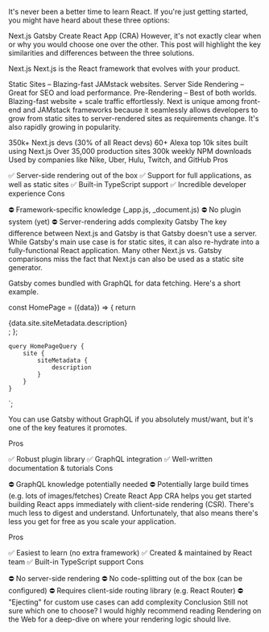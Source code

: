 It's never been a better time to learn React. If you're just getting started, you might have heard about these three options:

Next.js
Gatsby
Create React App (CRA)
However, it's not exactly clear when or why you would choose one over the other. This post will highlight the key similarities and differences between the three solutions.

Next.js
Next.js is the React framework that evolves with your product.

Static Sites – Blazing-fast JAMstack websites.
Server Side Rendering – Great for SEO and load performance.
Pre-Rendering – Best of both worlds. Blazing-fast website + scale traffic effortlessly.
Next is unique among front-end and JAMstack frameworks because it seamlessly allows developers to grow from static sites to server-rendered sites as requirements change. It's also rapidly growing in popularity.

350k+ Next.js devs (30% of all React devs)
60+ Alexa top 10k sites built using Next.js
Over 35,000 production sites
300k weekly NPM downloads
Used by companies like Nike, Uber, Hulu, Twitch, and GitHub
Pros

✅ Server-side rendering out of the box
✅ Support for full applications, as well as static sites
✅ Built-in TypeScript support
✅ Incredible developer experience
Cons

⛔️ Framework-specific knowledge (_app.js, _document.js)
⛔️ No plugin system (yet)
⛔️ Server-rendering adds complexity
Gatsby
The key difference between Next.js and Gatsby is that Gatsby doesn't use a server. While Gatsby's main use case is for static sites, it can also re-hydrate into a fully-functional React application. Many other Next.js vs. Gatsby comparisons miss the fact that Next.js can also be used as a static site generator.

Gatsby comes bundled with GraphQL for data fetching. Here's a short example.


const HomePage = ({data}) => {
    return <div>{data.site.siteMetadata.description}</div>;
};

    query HomePageQuery {
        site {
            siteMetadata {
                description
            }
        }
    }
`;

You can use Gatsby without GraphQL if you absolutely must/want, but it's one of the key features it promotes.

Pros

✅ Robust plugin library
✅ GraphQL integration
✅ Well-written documentation & tutorials
Cons

⛔️ GraphQL knowledge potentially needed
⛔️ Potentially large build times (e.g. lots of images/fetches)
Create React App
CRA helps you get started building React apps immediately with client-side rendering (CSR). There's much less to digest and understand. Unfortunately, that also means there's less you get for free as you scale your application.

Pros

✅ Easiest to learn (no extra framework)
✅ Created & maintained by React team
✅ Built-in TypeScript support
Cons

⛔️ No server-side rendering
⛔️ No code-splitting out of the box (can be configured)
⛔️ Requires client-side routing library (e.g. React Router)
⛔️ "Ejecting" for custom use cases can add complexity
Conclusion
Still not sure which one to choose? I would highly recommend reading Rendering on the Web for a deep-dive on where your rendering logic should live.